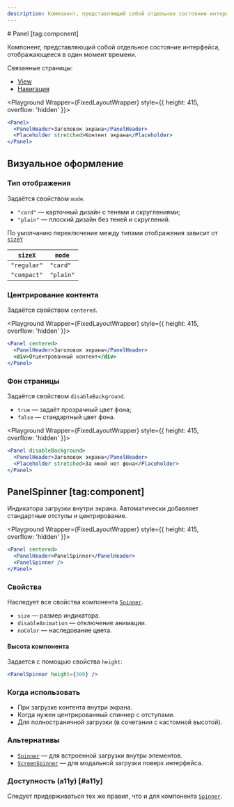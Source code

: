 ```yaml
---
description: Компонент, представляющий собой отдельное состояние интерфейса, отображающееся в один момент времени.
---
```


<Overview group="navigation">
# Panel [tag:component]

Компонент, представляющий собой отдельное состояние интерфейса, отображающееся в один момент времени.

Связанные страницы:

- [View](/components/view)
- [Навигация](/overview/navigation)

</Overview>


<Playground Wrapper={FixedLayoutWrapper} style={{ height: 415, overflow: 'hidden' }}>

```jsx
<Panel>
  <PanelHeader>Заголовок экрана</PanelHeader>
  <Placeholder stretched>Контент экрана</Placeholder>
</Panel>
```

</Playground>

## Визуальное оформление

### Тип отображения

Задаётся свойством `mode`.

- `"card"` — карточный дизайн с тенями и скруглениями;
- `"plain"` — плоский дизайн без теней и скруглений.

По умолчанию переключение между типами отображения зависит от [`sizeY`](/overview/adaptivity#sizex)

| `sizeX`     | `mode`    |
| ----------- | --------- |
| `"regular"` | `"card"`  |
| `"compact"` | `"plain"` |

### Центрирование контента

Задаётся свойством `centered`.

<Playground Wrapper={FixedLayoutWrapper} style={{ height: 415, overflow: 'hidden' }}>

```jsx
<Panel centered>
  <PanelHeader>Заголовок экрана</PanelHeader>
  <div>Отцентрованный контент</div>
</Panel>
```

</Playground>

### Фон страницы

Задаётся свойством `disableBackground`.

- `true` — задаёт прозрачный цвет фона;
- `false` — стандартный цвет фона.

<Playground Wrapper={FixedLayoutWrapper} style={{ height: 415, overflow: 'hidden' }}>

```jsx
<Panel disableBackground>
  <PanelHeader>Заголовок экрана</PanelHeader>
  <Placeholder stretched>За мной нет фона</Placeholder>
</Panel>
```

</Playground>

## PanelSpinner [tag:component]

Индикатора загрузки внутри экрана. Автоматически добавляет стандартные отступы и центрирование.

<Playground Wrapper={FixedLayoutWrapper} style={{ height: 415, overflow: 'hidden' }}>

```jsx
<Panel centered>
  <PanelHeader>PanelSpinner</PanelHeader>
  <PanelSpinner />
</Panel>
```

</Playground>

### Свойства

Наследует все свойства компонента [`Spinner`](/components/spinner).

- `size` — размер индикатора.
- `disableAnimation` — отключение анимации.
- `noColor` — наследование цвета.

#### Высота компонента

Задается с помощью свойства `height`:

```jsx
<PanelSpinner height={300} />
```

### Когда использовать

- При загрузке контента внутри экрана.
- Когда нужен центрированный спиннер с отступами.
- Для полностраничной загрузки (в сочетании с кастомной высотой).

### Альтернативы

- [`Spinner`](/components/spinner) — для встроенной загрузки внутри элементов.
- [`ScreenSpinner`](/components/screen-spinner) — для модальной загрузки поверх интерфейса.

### Доступность (a11y) [#a11y]

Следует придерживаться тех же правил, что и для компонента [`Spinner`](/components/spinner).
